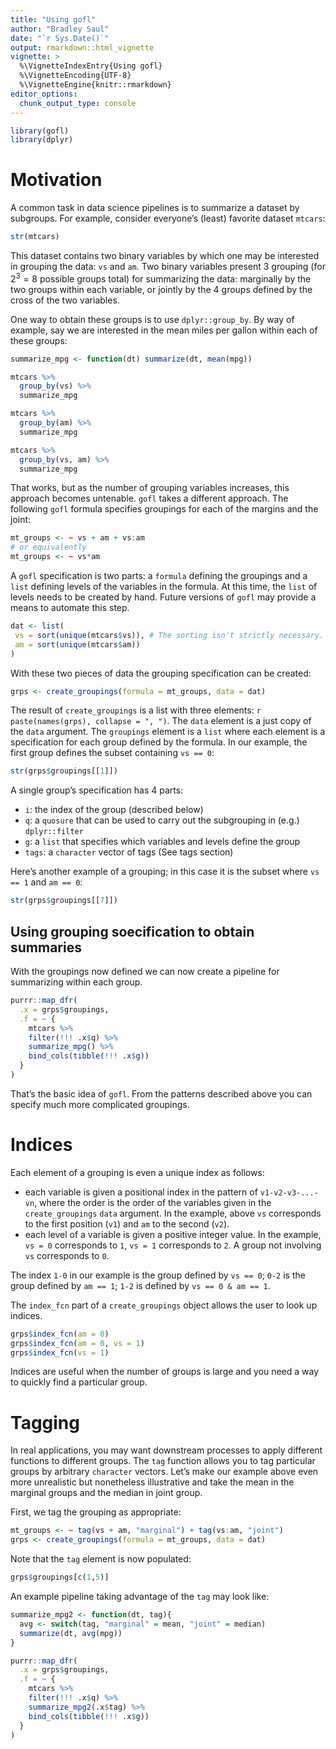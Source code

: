 ```yaml
---
title: "Using gofl"
author: "Bradley Saul"
date: "`r Sys.Date()`"
output: rmarkdown::html_vignette
vignette: >
  %\VignetteIndexEntry{Using gofl}
  %\VignetteEncoding{UTF-8}
  %\VignetteEngine{knitr::rmarkdown}
editor_options: 
  chunk_output_type: console
---
```


```r
library(gofl)
library(dplyr)
```

# Motivation

A common task in data science pipelines is to summarize a dataset by subgroups. For example, consider everyone's (least) favorite dataset `mtcars`:

```r
str(mtcars)
```

This dataset contains two binary variables by which one may be interested in grouping the data: `vs` and `am`. Two binary variables present 3 grouping (for $2^3 = 8$ possible groups total) for summarizing the data: marginally by the two groups within each variable, or jointly by the 4 groups defined by the cross of the two variables.

One way to obtain these groups is to use `dplyr::group_by`. By way of example, say we are interested in the mean miles per gallon within each of these groups:

```r
summarize_mpg <- function(dt) summarize(dt, mean(mpg))

mtcars %>%
  group_by(vs) %>%
  summarize_mpg

mtcars %>%
  group_by(am) %>%
  summarize_mpg

mtcars %>%
  group_by(vs, am) %>%
  summarize_mpg
```
   
That works, but as the number of grouping variables increases, this approach becomes untenable. `gofl` takes a different approach. The following `gofl` formula specifies groupings for each of the margins and the joint:

```r
mt_groups <- ~ vs + am + vs:am
# or equivalently
mt_groups <- ~ vs*am
```

A `gofl` specification is two parts: a `formula` defining the groupings and a `list` defining levels of the variables in the formula. At this time, the `list` of levels needs to be created by hand. Future versions of `gofl` may provide a means to automate this step. 

```r
dat <- list(
 vs = sort(unique(mtcars$vs)), # The sorting isn't strictly necessary.
 am = sort(unique(mtcars$am))
)
```

With these two pieces of data the grouping specification can be created:
```r
grps <- create_groupings(formula = mt_groups, data = dat)
```

The result of `create_groupings` is a list with three elements: `r paste(names(grps), collapse = ", ")`. The `data` element is a just copy of the `data` argument. The `groupings` element is a `list` where each element is a specification for each group defined by the formula. In our example, the first group defines the subset containing `vs == 0`:

```r
str(grps$groupings[[1]])
```

A single group's specification has 4 parts:

* `i`: the index of the group (described below)
* `q`: a `quosure` that can be used to carry out the subgrouping in (e.g.) `dplyr::filter`
* `g`: a `list` that specifies which variables and levels define the group
* `tags`: a `character` vector of tags (See tags section)

Here's another example of a grouping; in this case it is the subset where `vs == 1` and `am == 0`:

```r
str(grps$groupings[[7]])
```

## Using grouping soecification to obtain summaries

With the groupings now defined we can now create a pipeline for summarizing within each group.

```r
purrr::map_dfr(
  .x = grps$groupings,
  .f = ~ {
    mtcars %>% 
    filter(!!! .x$q) %>% 
    summarize_mpg() %>%
    bind_cols(tibble(!!! .x$g))
  }
)
```

That's the basic idea of `gofl`. From the patterns described above you can specify much more complicated groupings.

# Indices

Each element of a grouping is even a unique index as follows:

* each variable is given a positional index in the pattern of `v1-v2-v3-...-vn`, where the order is the order of the variables given in the `create_groupings` `data` argument. In the example, above `vs` corresponds to the first position (`v1`) and `am` to the second (`v2`).
* each level of a variable is given a positive integer value. In the example, `vs = 0` corresponds to `1`, `vs = 1` corresponds to `2`. A group not involving `vs` corresponds to `0`.

The index `1-0` in our example is the group defined by `vs == 0`; `0-2` is the group defined by `am == 1`; `1-2` is defined by `vs == 0 & am == 1`. 

The `index_fcn` part of a `create_groupings` object allows the user to look up indices.

```r
grps$index_fcn(am = 0)
grps$index_fcn(am = 0, vs = 1)
grps$index_fcn(vs = 1)
```

Indices are useful when the number of groups is large and you need a way to quickly find a particular group.

# Tagging

In real applications, you may want downstream processes to apply different functions to different groups. The `tag` function allows you to tag particular groups by arbitrary `character` vectors. Let's make our example above even more unrealistic but nonetheless illustrative and take the mean in the marginal groups and the median in joint group.  

First, we tag the grouping as appropriate:
```r
mt_groups <- ~ tag(vs + am, "marginal") + tag(vs:am, "joint")
grps <- create_groupings(formula = mt_groups, data = dat)
```

Note that the `tag` element is now populated:

```r
grps$groupings[c(1,5)]
```

An example pipeline taking advantage of the `tag` may look like:

```r
summarize_mpg2 <- function(dt, tag){
  avg <- switch(tag, "marginal" = mean, "joint" = median)
  summarize(dt, avg(mpg))
}

purrr::map_dfr(
  .x = grps$groupings,
  .f = ~ {
    mtcars %>% 
    filter(!!! .x$q) %>% 
    summarize_mpg2(.x$tag) %>%
    bind_cols(tibble(!!! .x$g))
  }
)
```
